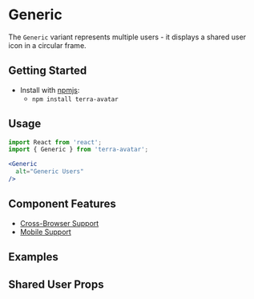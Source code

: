 


<Badge />

# Generic

The `Generic` variant represents multiple users - it displays a shared user icon in a circular frame.

## Getting Started

- Install with [npmjs](https://www.npmjs.com):
  - `npm install terra-avatar`

## Usage

```jsx
import React from 'react';
import { Generic } from 'terra-avatar';

<Generic
  alt="Generic Users"
/>
```

## Component Features

 * [Cross-Browser Support](https://engineering.cerner.com/terra-ui/about/terra-ui/component-standards#cross-browser-support)
 * [Mobile Support](https://engineering.cerner.com/terra-ui/about/terra-ui/component-standards#mobile-support)

## Examples
<GenericAvatarVariants title="Generic Avatar - Icons" />

## Shared User Props
<GenericPropsTable />
